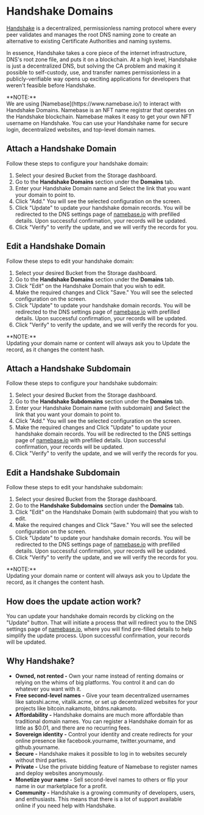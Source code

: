 
# Handshake Domains

[Handshake](https://handshake.org/) is a decentralized, permissionless naming protocol where every peer validates and manages the root DNS naming zone to create an alternative to existing Certificate Authorities and naming systems.

In essence, Handshake takes a core piece of the internet infrastructure, DNS's root zone file, and puts it on a blockchain. At a high level, Handshake is just a decentralized DNS, but solving the CA problem and making it possible to self-custody, use, and transfer names permissionless in a publicly-verifiable way opens up exciting applications for developers that weren't feasible before Handshake.

<Callout type="info">
  **NOTE:** <br /> We are using [Namebase](https://www.namebase.io/) to interact
  with Handshake Domains. Namebase is an NFT name registrar that operates on the
  Handshake blockchain. Namebase makes it easy to get your own NFT username on
  Handshake. You can use your Handshake name for secure login, decentralized
  websites, and top-level domain names.
</Callout>

## Attach a Handshake Domain

Follow these steps to configure your handshake domain:

1. Select your desired Bucket from the Storage dashboard.
2. Go to the **Handshake Domains** section under the **Domains** tab.
3. Enter your Handshake Domain name and Select the link that you want your domain to point to.
4. Click "Add." You will see the selected configuration on the screen.
5. Click "Update" to update your handshake domain records. You will be redirected to the DNS settings page of [namebase.io](https://www.namebase.io/) with prefilled details. Upon successful confirmation, your records will be updated.
6. Click "Verify" to verify the update, and we will verify the records for you.

## Edit a Handshake Domain

Follow these steps to edit your handshake domain:

1. Select your desired Bucket from the Storage dashboard.
2. Go to the **Handshake Domains** section under the **Domains** tab.
3. Click "Edit" on the Handshake Domain that you wish to edit.
4. Make the required changes and Click "Save." You will see the selected configuration on the screen.
5. Click "Update" to update your handshake domain records. You will be redirected to the DNS settings page of [namebase.io](https://www.namebase.io/) with prefilled details. Upon successful confirmation, your records will be updated.
6. Click "Verify" to verify the update, and we will verify the records for you.

<Callout type="info">
  **NOTE:** <br /> Updating your domain name or content will always ask you to
  Update the record, as it changes the content hash.
</Callout>

## Attach a Handshake Subdomain

Follow these steps to configure your handshake subdomain:

1. Select your desired Bucket from the Storage dashboard.
2. Go to the **Handshake Subdomains** section under the **Domains** tab.
3. Enter your Handshake Domain name (with subdomain) and Select the link that you want your domain to point to.
4. Click "Add." You will see the selected configuration on the screen.
5. Make the required changes and Click "Update" to update your handshake domain records. You will be redirected to the DNS settings page of [namebase.io](https://www.namebase.io/) with prefilled details. Upon successful confirmation, your records will be updated.
6. Click "Verify" to verify the update, and we will verify the records for you.

## Edit a Handshake Subdomain

Follow these steps to edit your handshake subdomain:

1. Select your desired Bucket from the Storage dashboard.
2. Go to the **Handshake Subdomains** section under the **Domains** tab.
3. Click "Edit" on the Handshake Domain (with subdomain) that you wish to edit.
4. Make the required changes and Click "Save." You will see the selected configuration on the screen.
5. Click "Update" to update your handshake domain records. You will be redirected to the DNS settings page of [namebase.io](https://www.namebase.io/) with prefilled details. Upon successful confirmation, your records will be updated.
6. Click "Verify" to verify the update, and we will verify the records for you.

<Callout type="info">
  **NOTE:** <br /> Updating your domain name or content will always ask you to
  Update the record, as it changes the content hash.
</Callout>

## How does the update action work?

You can update your handshake domain records by clicking on the "Update" button.
That will initiate a process that will redirect you to the DNS settings page of [namebase.io](https://www.namebase.io/),
where you will find pre-filled details to help simplify the update process. Upon successful confirmation,
your records will be updated.

## Why Handshake?​

- **Owned, not rented -** Own your name instead of renting domains or relying on the whims of big platforms. You control it and can do whatever you want with it.
- **Free second-level names -** Give your team decentralized usernames like satoshi.acme, vitalik.acme, or set up decentralized websites for your projects like bitcoin.nakamoto, bitdns.nakamoto.
- **Affordability -** Handshake domains are much more affordable than traditional domain names. You can register a Handshake domain for as little as $0.01, and there are no recurring fees.
- **Sovereign identity -** Control your identity and create redirects for your online presence like facebook.yourname, twitter.yourname, and github.yourname.
- **Secure -** Handshake makes it possible to log in to websites securely without third parties.
- **Private -** Use the private bidding feature of Namebase to register names and deploy websites anonymously.
- **Monetize your name -** Sell second-level names to others or flip your name in our marketplace for a profit.
- **Community -** Handshake is a growing community of developers, users, and enthusiasts. This means that there is a lot of support available online if you need help with Handshake.

<Navigation name="Handshake Domains" />
